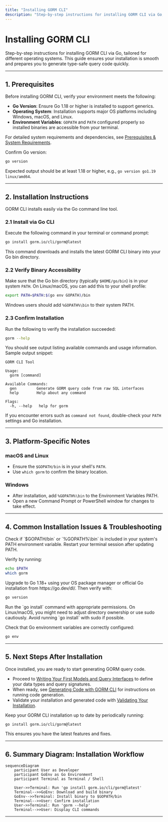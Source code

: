 ```yaml
---
title: "Installing GORM CLI"
description: "Step-by-step instructions for installing GORM CLI via Go, with details for different operating systems. Ensure your installation is smooth and ready for code generation."
---
```


# Installing GORM CLI

Step-by-step instructions for installing GORM CLI via Go, tailored for different operating systems. This guide ensures your installation is smooth and prepares you to generate type-safe query code quickly.

---

## 1. Prerequisites

Before installing GORM CLI, verify your environment meets the following:

- **Go Version**: Ensure Go 1.18 or higher is installed to support generics.
- **Operating System**: Installation supports major OS platforms including Windows, macOS, and Linux.
- **Environment Variables**: `GOPATH` and `PATH` configured properly so installed binaries are accessible from your terminal.

For detailed system requirements and dependencies, see [Prerequisites & System Requirements](/getting-started/setup-installation/prerequisites-system-requirements).

<Check>
Confirm Go version:

```bash
go version
```
Expected output should be at least 1.18 or higher, e.g., `go version go1.19 linux/amd64`.
</Check>

---

## 2. Installation Instructions

GORM CLI installs easily via the Go command line tool.

### 2.1 Install via Go CLI

Execute the following command in your terminal or command prompt:

```bash
go install gorm.io/cli/gorm@latest
```

This command downloads and installs the latest GORM CLI binary into your Go bin directory.

### 2.2 Verify Binary Accessibility

Make sure that the Go bin directory (typically `$HOME/go/bin`) is in your system `PATH`. On Linux/macOS, you can add this to your shell profile:

```bash
export PATH=$PATH:$(go env GOPATH)/bin
```

Windows users should add `%GOPATH%\bin` to their system PATH.

### 2.3 Confirm Installation

Run the following to verify the installation succeeded:

```bash
gorm --help
```

You should see output listing available commands and usage information. Sample output snippet:

```
GORM CLI Tool

Usage:
  gorm [command]

Available Commands:
  gen         Generate GORM query code from raw SQL interfaces
  help        Help about any command

Flags:
  -h, --help   help for gorm
```

If you encounter errors such as `command not found`, double-check your `PATH` settings and Go installation.

---

## 3. Platform-Specific Notes

### macOS and Linux

- Ensure the `$GOPATH/bin` is in your shell's `PATH`.
- Use `which gorm` to confirm the binary location.

### Windows

- After installation, add `%GOPATH%\bin` to the Environment Variables PATH.
- Open a new Command Prompt or PowerShell window for changes to take effect.

---

## 4. Common Installation Issues & Troubleshooting

<AccordionGroup title="Troubleshooting Installation">
<Accordion title="'gorm' command not found after installation">
Check if `$GOPATH/bin` or `%GOPATH%\bin` is included in your system's PATH environment variable. Restart your terminal session after updating PATH.

Verify by running:

```bash
echo $PATH
which gorm
```

</Accordion>
<Accordion title="Go version is below 1.18 or not found">
Upgrade to Go 1.18+ using your OS package manager or official Go installation from https://go.dev/dl/. Then verify with:

```bash
go version
```

</Accordion>
<Accordion title="Installation permissions errors">
Run the `go install` command with appropriate permissions. On Linux/macOS, you might need to adjust directory ownership or use sudo cautiously. Avoid running `go install` with sudo if possible.

Check that Go environment variables are correctly configured:

```bash
go env
```

</Accordion>
</AccordionGroup>

---

## 5. Next Steps After Installation

Once installed, you are ready to start generating GORM query code.

- Proceed to [Writing Your First Models and Query Interfaces](/getting-started/first-steps-usage/writing-models-interfaces) to define your data types and query signatures.
- When ready, see [Generating Code with GORM CLI](/getting-started/first-steps-usage/generating-code) for instructions on running code generation.
- Validate your installation and generated code with [Validating Your Installation](/getting-started/setup-installation/validating-installation).

<Tip>
Keep your GORM CLI installation up to date by periodically running:

```bash
go install gorm.io/cli/gorm@latest
```

This ensures you have the latest features and fixes.
</Tip>

---

## 6. Summary Diagram: Installation Workflow

```mermaid
sequenceDiagram
    participant User as Developer
    participant GoEnv as Go Environment
    participant Terminal as Terminal / Shell

    User->>Terminal: Run 'go install gorm.io/cli/gorm@latest'
    Terminal-->>GoEnv: Download and build binary
    GoEnv-->>Terminal: Install binary to $GOPATH/bin
    Terminal-->>User: Confirm installation
    User->>Terminal: Run 'gorm --help'
    Terminal-->>User: Display CLI commands
```

---